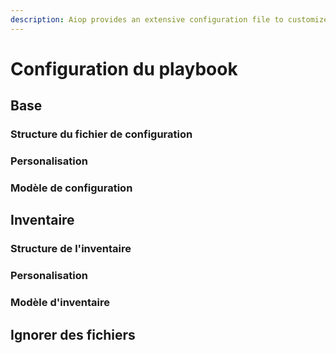 ```yaml
---
description: Aiop provides an extensive configuration file to customize the behavior of the application for the playbook.
---
```


# Configuration du playbook

## Base

### Structure du fichier de configuration


### Personalisation


### Modèle de configuration


## Inventaire


### Structure de l'inventaire


### Personalisation


### Modèle d'inventaire


## Ignorer des fichiers


